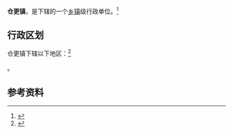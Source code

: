 {{中国乡级行政区|52/23/01/115/000}}

'''仓更镇'''，是{{PRC admin/fullname|52/23/01/115/000|3}}下辖的一个[[乡镇|乡镇]]级行政单位。<ref>{{PRC admin/ref sgc|{{PRC admin/parent|52/23/01/115/000}}}}</ref>

== 行政区划 ==

仓更镇下辖以下地区：<ref>{{PRC admin/ref sgc|52/23/01/115/000}}</ref>

{{PRC admin/children|52/23/01/115/000}}。

== 参考资料 ==

{{reflist}}

{{行政区划小作品}}
{{PRC admin/navcat|52/23/01/115/000}}